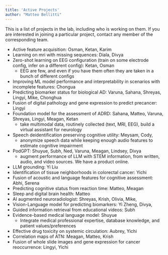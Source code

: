 ```yaml
---
title: 'Active Projects'
author: "Matteo Bellitti"
---
```


This is a list of projects in the lab, including who is working on them. If you are interested in joining a particular project, contact any member of the corresponding team.

- Active feature acquisition: Osman, Ketan, Karim
- Learning on mri with missing sequences: Diala, Divya
- Zero-shot learning on EEG configuration (train on some electrode config, infer on a different config): Ketan, Osman
    - EEG are few, and even if you have them often they are taken in a bunch of different configs
- Improving ML model performance and interpretability in scenarios with incomplete features: Chongua
- Predicting biomarker status for biological AD: Varuna, Sahana, Shreyas, Lingyi, Mike, Chonghua
- Fusion of digital pathology and gene expression to predict precancer: Lingyi
- Foundation model for the assessment of ADRD: Sahana, Matteo, Varuna, Shreyas, Lingyi, Meagan, Ketan
    - take multimodal data, routinely collected (text, MRI, EEG), build a virtual assistant for neurology
- Speech deidentification preserving cognitive utility: Meysam, Cody, 
    - anonymize speech data while keeping enough audio features to estimate cognitive impairment
- PodGPT: Shuyue, Subh, Ned, Varuna, Meagan, Lindsey, Divya
    - augment performance of LLM with STEM information, from written, audio, and video sources. We have a product online.
- LLM grounding: Yi Liu
- Identification of tissue neighborhoods in colorectal cancer: Yichi
- Fusion of acoustic and language features for cognitive assessment: Abhi, Serena
- Predicting cognitive status from reaction time: Matteo, Meagan
- Sleep and digital brain health: Matteo
- AI augmented neuroradiologist: Shreyas, Krish, Olivia, Mike, 
- Vision-Language model for predicting biomarkers: Yi Zheng, Divya, 
- Guided information retrieval from educational videos: Subh
- Evidence-based medical language model: Shuyue
    - Integrate medical professional expertise, database knowledge, and patient values/preferences
- Effective drug toxicity on systemic circulation: Aubrey, Yichi
- Correlation maps of ATN: Meagan, Matteo, Krish
- Fusion of whole slide images and gene expression for cancer reoccurrence: Lingyi, Yichi